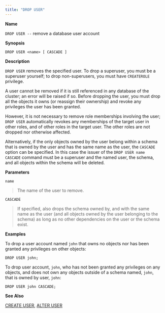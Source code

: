 ```yaml
---
title: "DROP USER"
---
```


<div id="drop_user" class="registered_link"></div>


**Name**

`DROP USER --` remove a database user account

**Synopsis**

``` text
DROP USER <name> [ CASCADE ]
```

**Description**

`DROP USER` removes the specified user. To drop a superuser, you must be a superuser yourself; to drop non-superusers, you must have `CREATEROLE` privilege.

A user cannot be removed if it is still referenced in any database of the cluster; an error will be raised if so. Before dropping the user, you must drop all the objects it owns (or reassign their ownership) and revoke any privileges the user has been granted.

However, it is not necessary to remove role memberships involving the user; `DROP USER` automatically revokes any memberships of the target user in other roles, and of other roles in the target user. The other roles are not dropped nor otherwise affected.

Alternatively, if the only objects owned by the user belong within a schema that is owned by the user and has the same name as the user, the `CASCADE` option can be specified. In this case the issuer of the `DROP USER name CASCADE` command must be a superuser and the named user, the schema, and all objects within the schema will be deleted.

**Parameters**

`name`

> The name of the user to remove.

`CASCADE`

> If specified, also drops the schema owned by, and with the same name as the user (and all objects owned by the user belonging to the schema) as long as no other dependencies on the user or the schema exist.

**Examples**

To drop a user account named `john` that owns no objects nor has been granted any privileges on other objects:

``` text
DROP USER john;
```

To drop user account, `john`, who has not been granted any privileges on any objects, and does not own any objects outside of a schema named, `john`, that is owned by user, `john`:

``` text
DROP USER john CASCADE;
```

**See Also**

[CREATE USER](#create_user), [ALTER USER](#alter_user_identified_by)
